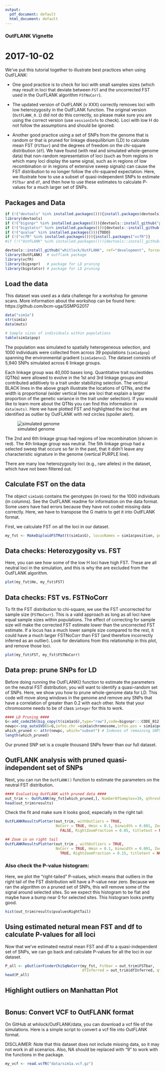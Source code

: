 ```yaml
---
output:
  pdf_document: default
  html_document: default
---
```

### OutFLANK Vignette

# 2017-10-02

We've put this tutorial together to illustrate best practices when using OutFLANK:

* One good practice is to check for loci with small samples sizes (which may result in loci that deviate between `FST` and the uncorrected FST used in the OurFLANK algorithm `FSTNoCorr`). 

* The updated version of OutFLANK (v XXX) correctly removes loci with low heterozygosity in the OutFLANK function. The original version (`OutFLANK_0.1`) did not do this correctly, so please make sure you are using the correct version (use `sessionInfo` to check). Loci with low H do not follow the assumptions and should be ignored.

* Another good practice using a set of SNPs from the genome that is random or that is pruned for linkage disequilibrium (LD) to calculate mean FST (`FSTbar`) and the degrees of freedom on the chi-square distribution (`df`). We have found (with real and simulated whole-genome data) that non-random representation of loci (such as from regions in which many loci display the same signal, such as in regions of low recombination or in regions of extensive sweep signals) can cause the FST distribution to no longer follow the chi-squared expectation. Here, we illustrate how to use a subset of quasi-independent SNPs to estimate `FSTbar` and `df`, and then how to use these estimates to calculate $P$-values for a much larger set of SNPs.


## Packages and Data ##
```r
if (!("devtools" %in% installed.packages())){install.packages(devtools)}
library(devtools)
if (!("bigsnpr" %in% installed.packages())){devtools::install_github("privefl/bigsnpr")}
if (!("bigstatsr" %in% installed.packages())){devtools::install_github("privefl/bigsnpr")}
if (!("qvalue" %in% installed.packages())){TODO}
if (!("vcfR" %in% installed.packages())){install.packages("vcfR")} 
#if (!("OutFLANK" %in% installed.packages())){devtools::install_github("whitlock/OutFLANK")} 

devtools::install_github("whitlock/OutFLANK", ref="development", force=TRUE) # will need to DELETE this link for final .Rmd!
library(OutFLANK)  # outflank package
library(vcfR)
library(bigsnpr)   # package for LD pruning
library(bigstatsr) # package for LD pruning 
```

## Load the data
This dataset was used as a data challenge for a workshop for genome scans. More information about the workshop can be found here: https://github.com/bcm-uga/SSMPG2017

```r
data("sim1a")
str(sim1a)
data(muts)

# Sample sizes of individuals within populations
table(sim1a$pop)
```

The population was simulated to spatially heterogeneous selection, and 1000 individuals were collected from across 39 populations (`sim1a$pop`) spanning the environmental gradient (`sim1a$envi`). 
The dataset consists of 5,940 SNPs simulated across 6 linkage groups. 

Each linkage group was 40,000 bases long. Quantitative trait nucleotides (QTNs) were allowed to evolve in the 1st and 3rd linkage groups and contributed additively to a trait under stabilizing selection. The vertical BLACK lines in the above graph illustrate the locations of QTNs, and the width is proportional (wider vertical lines are loci that explain a larger proportion of the genetic variance in the trait under selection). If you would like to learn more about the QTNs you can find this information in `data(muts)`. Here we have plotted FST and highlighted the loci that are identified as outlier by OutFLANK with red circles (spoiler alert).

![simulated genome]("data/sims.png")

The 2nd and 6th linkage group had regions of low recombination (shown in red). The 4th linkage group was neutral. The 5th linkage group had a selected sweep that occure so far in the past, that it didn't leave any characteristic signature in the genome (vertical PURPLE line).

There are many low heterozygosity loci (e.g., rare alleles) in the dataset, which have not been filtered out.


## Calculate FST on the data

The object `sim1a$G` contains the genotypes (in rows) for the 1000 individuals (in columns). See the OutFLANK readme for information on the data format. Some users have had errors because they have not coded missing data correctly. Here, we have to transpose the G matrix to get it into OutFLANK format.

First, we calculate FST on all the loci in our dataset.

```r
my_fst <- MakeDiploidFSTMat(t(sim1a$G), locusNames = sim1a$position, popNames = sim1a$pop)
```


## Data checks: Heterozygosity vs. FST
Here, you can see how some of the low H loci have high FST. These are all neutral loci in the simulation, and this is why the are excluded from the OutFLANK algorithm.
```r
plot(my_fst$He, my_fst$FST)
```

## Data checks: FST vs. FSTNoCorr
To fit the FST distribution to chi-square, we use the FST uncorrected for sample size (`FSTNoCorr`). This is a valid approach as long as all loci have equal sample sizes within populations. The effect of correcting for sample size will make the corrected FST estimate lower than the uncorrected FST estimate. If a locus has a much lower sample size compared to the rest, it could have a much larger FSTNoCorr than FST (and therefore incorrectly inferred as an outlier). Look for deviations from this relationship in this plot, and remove those loci.

```r
plot(my_fst$FST, my_fst$FSTNoCorr)
```

## Data prep: prune SNPs for LD

Before doing running the OutFLANK() function to estimate the parameters on the neutral FST distribution, you will want to identify a quasi-random set of SNPs. Here, we show you how to prune whole-genome data for LD. This code will move along windows in the genome and remove any SNPs that have a correlation of greater than 0.2 with each other. Note that your chromosome needs to be of class `integer` for this to work.

```r
#### LD Pruning ####
G<-add_code256(big_copy(t(sim1a$G),type="raw"),code=bigsnpr:::CODE_012)
newpc<-snp_autoSVD(G=G,infos.chr =sim1a$chromosome,infos.pos = sim1a$position)
which_pruned <- attr(newpc, which="subset") # Indexes of remaining SNPS after pruning
length(which_pruned)
```
Our pruned SNP set is a couple thousand SNPs fewer than our full dataset.


## OutFLANK analysis with pruned quasi-independent set of SNPs

Next, you can run the `OutFLANK()` function to estimate the parameters on the neutral FST distribution.
```r
#### Evaluating OutFLANK with pruned data ####
out_trim <- OutFLANK(my_fst[which_pruned,], NumberOfSamples=39, qthreshold = 0.05)
head(out_trim$results)
```

Check the fit and make sure it looks good, especially in the right tail:
```r
OutFLANKResultsPlotter(out_trim, withOutliers = TRUE,
                       NoCorr = TRUE, Hmin = 0.1, binwidth = 0.001, Zoom =
                         FALSE, RightZoomFraction = 0.05, titletext = NULL)

## Zoom in on right tail
OutFLANKResultsPlotter(out_trim , withOutliers = TRUE,
                       NoCorr = TRUE, Hmin = 0.1, binwidth = 0.001, Zoom =
                         TRUE, RightZoomFraction = 0.15, titletext = NULL)
```

### Also check the P-value histogram:

Here, we plot the "right-tailed" P-values, which means that outliers in the right tail of the FST distribution will have a P-value near zero. Because we ran the algorithm on a pruned set of SNPs, this will remove some of the signal around selected sites. So we expect this histogram to be flat and maybe have a bump near 0 for selected sites. This histogram looks pretty good.
```r
hist(out_trim$results$pvaluesRightTail)
```

## Using estimated netural mean FST and df to calculate P-values for all loci

Now that we've estimated neutral mean FST and df to a quasi-independent set of SNPs, we can go back and calculate P-values for all the loci in our dataset. 

```r
P_all <- pOutlierFinderChiSqNoCorr(my_fst, Fstbar = out_trim$FSTbar, 
                                   dfInferred = out_trim$dfInferred, qthreshold = 0.05)
head(P_all)
```

## Highlight outliers on Manhattan Plot
```r


```



## Bonus: Convert VCF to OutFLANK format

On GitHub at whilock/OutFLANK/data, you can download a vcf file of the simulations. Here is a simple script to convert a vcf file into OutFLANK format. 

DISCLAIMER: Note that this dataset does not include missing data, so it may not work in all scenarios. Also, NA should be replaced with "9" to work with the functions in the package.

```r
my_vcf <- read.vcfR("data/sim1a.vcf.gz")
```
